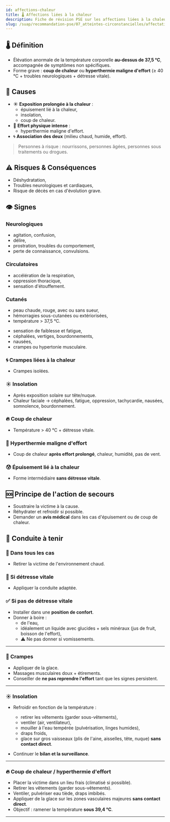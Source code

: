 ---
id: affections-chaleur
title: 🌡️ Affections liées à la chaleur
description: Fiche de révision PSE sur les affections liées à la chaleur
slug: /suap/recommandation-pse/07_atteintes-circonstancielles/affectation-chaleur
---


## 🌡️ Définition

- Élévation anormale de la température corporelle **au-dessus de 37,5 °C**, accompagnée de symptômes non spécifiques.
- Forme grave : **coup de chaleur** ou **hyperthermie maligne d'effort** (≥ 40 °C + troubles neurologiques + détresse vitale).

## 📌 Causes

- ☀️ **Exposition prolongée à la chaleur** :
  - épuisement lié à la chaleur,
  - insolation,
  - coup de chaleur.
- 💪 **Effort physique intense** :
  - hyperthermie maligne d'effort.
- 🌀 **Association des deux** (milieu chaud, humide, effort).

> Personnes à risque : nourrissons, personnes âgées, personnes sous traitements ou drogues.

## ⚠️ Risques & Conséquences

- Déshydratation,
- Troubles neurologiques et cardiaques,
- Risque de décès en cas d'évolution grave.

## 👁️ Signes

<Tabs>
<TabItem value="regards" label="2ᵉ et 3ᵉ regard">

### Neurologiques
- agitation, confusion,
- délire,
- prostration, troubles du comportement,
- perte de connaissance, convulsions.

### Circulatoires
- accélération de la respiration,
- oppression thoracique,
- sensation d'étouffement.

### Cutanés
- peau chaude, rouge, avec ou sans sueur,
- hémorragies sous-cutanées ou extériorisées,
- température > 37,5 °C.

</TabItem>
<TabItem value="conscientes" label="Si consciente sans troubles neuro">

- sensation de faiblesse et fatigue,
- céphalées, vertiges, bourdonnements,
- nausées,
- crampes ou hypertonie musculaire.

</TabItem>
</Tabs>

<Tabs>
<TabItem value="types" label="Types d'affections">

### 🌀 Crampes liées à la chaleur
- Crampes isolées.

### ☀️ Insolation
- Après exposition solaire sur tête/nuque.
- Chaleur faciale → céphalées, fatigue, oppression, tachycardie, nausées, somnolence, bourdonnement.

### 🔥 Coup de chaleur
- Température > 40 °C + détresse vitale.

### 🏃 Hyperthermie maligne d'effort
- Coup de chaleur **après effort prolongé**, chaleur, humidité, pas de vent.

### 😰 Épuisement lié à la chaleur
- Forme intermédiaire **sans détresse vitale**.

</TabItem>
</Tabs>

## 🆘 Principe de l'action de secours

- Soustraire la victime à la cause.
- Réhydrater et refroidir si possible.
- Demander un **avis médical** dans les cas d'épuisement ou de coup de chaleur.

## 🛟 Conduite à tenir

### 🔄 Dans tous les cas

- Retirer la victime de l'environnement chaud.

### 🚨 Si détresse vitale

- Appliquer la conduite adaptée.

### ✅ Si pas de détresse vitale

- Installer dans une **position de confort**.
- Donner à boire :
  - de l'eau,
  - idéalement un liquide avec glucides + sels minéraux (jus de fruit, boisson de l'effort),
  - ⚠️ Ne pas donner si vomissements.

---

### 💢 Crampes

- Appliquer de la glace.
- Massages musculaires doux + étirements.
- Conseiller de **ne pas reprendre l'effort** tant que les signes persistent.

---

### ☀️ Insolation

- Refroidir en fonction de la température :
  - retirer les vêtements (garder sous-vêtements),
  - ventiler (air, ventilateur),
  - mouiller à l'eau tempérée (pulvérisation, linges humides),
  - draps froids,
  - glace sur gros vaisseaux (plis de l'aine, aisselles, tête, nuque) **sans contact direct**.

- Continuer le **bilan et la surveillance**.

---

### 🔥 Coup de chaleur / hyperthermie d'effort

- Placer la victime dans un lieu frais (climatisé si possible).
- Retirer les vêtements (garder sous-vêtements).
- Ventiler, pulvériser eau tiède, draps imbibés.
- Appliquer de la glace sur les zones vasculaires majeures **sans contact direct**.
- Objectif : ramener la température **sous 39,4 °C**.

---